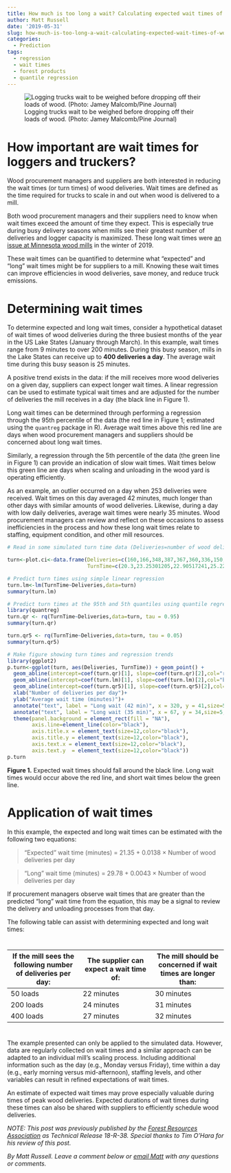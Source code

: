 ```yaml
---
title: How much is too long a wait? Calculating expected wait times of wood deliveries
author: Matt Russell
date: '2019-05-31'
slug: how-much-is-too-long-a-wait-calculating-expected-wait-times-of-wood-deliveries
categories:
  - Prediction
tags:
  - regression
  - wait times
  - forest products
  - quantile regression
---
```


![Logging trucks wait to be weighed before dropping off their loads of wood. (Photo: Jamey Malcomb/Pine Journal)](/post/how-much-is-too-long-a-wait-calculating-expected-wait-times-of-wood-deliveries/LogUnload.jpg)

# How important are wait times for loggers and truckers?
Wood procurement managers and suppliers are both interested in reducing the wait times (or turn times) of wood deliveries. Wait times are defined as the time required for trucks to scale in and out when wood is delivered to a mill. 

Both wood procurement managers and their suppliers need to know when wait times exceed the amount of time they expect. This is especially true during busy delivery seasons when mills see their greatest number of deliveries and logger capacity is maximized. These long wait times were [an issue at Minnesota wood mills](https://www.duluthnewstribune.com/business/manufacturing/4561067-paper-mills-face-aspen-logjam) in the winter of 2019.

These wait times can be quantified to determine what "expected" and "long" wait times might be for suppliers to a mill. Knowing these wait times can improve efficiencies in wood deliveries, save money, and reduce truck emissions.


# Determining wait times

To determine expected and long wait times, consider a hypothetical dataset of wait times of wood deliveries during the three busiest months of the year in the US Lake States (January through March). In this example, wait times range from 9 minutes to over 200 minutes. During this busy season, mills in the Lake States can receive up to **400 deliveries a day**. The average wait time during this busy season is 25 minutes.

A positive trend exists in the data: if the mill receives more wood deliveries on a given day, suppliers can expect longer wait times. A linear regression can be used to estimate typical wait times and are adjusted for the number of deliveries the mill receives in a day (the black line in Figure 1). 

Long wait times can be determined through performing a regression through the 95th percentile of the data (the red line in Figure 1; estimated using the `quantreg` package in R). Average wait times above this red line are days when wood procurement managers and suppliers should be concerned about long wait times. 

Similarly, a regression through the 5th percentile of the data (the green line in Figure 1) can provide an indication of slow wait times. Wait times below this green line are days when scaling and unloading in the wood yard is operating efficiently.

As an example, an outlier occurred on a day when 253 deliveries were received. Wait times on this day averaged 42 minutes, much longer than other days with similar amounts of wood deliveries. Likewise, during a day with low daily deliveries, average wait times were nearly 35 minutes. Wood procurement managers can review and reflect on these occasions to assess inefficiencies in the process and how these long wait times relate to staffing, equipment condition, and other mill resources.

```r
# Read in some simulated turn time data (Deliveries=number of wood deliveries in a day; TurnTime=average wait time [minutes] for wood deliveries)

turn<-plot.ci<-data.frame(Deliveries=c(160,166,348,387,367,360,336,150,319,385,362,388,357,146,309,392,367,253,359,204,342,372,316,364,343,140,330,353,386,363,348,142,273,314,302,312,315,118,284,320,314,277,161,112,202,164,196,200,211,110,164,182,191,188,195,153,70,114,47,23,27,21,5,2,1,2,9,10,18,18,9,44,44,31,41,4),
                          TurnTime=c(20.3,23.25301205,22.90517241,25.22997416,22.79564033,26.43888889,25.2827381,17.62,24.7492163,29.88831169,23.31491713,31.43041237,25.82913165,20.76712329,30.16828479,31.86734694,30.82833787,41.51383399,23.99442897,24.69117647,30.50584795,28.52150538,26.62025316,28.82967033,26.47813411,19.92142857,26.38787879,24.66572238,24.97668394,26.24242424,26.04885057,22.0915493,27.31135531,24.34076433,23.71192053,23.81089744,21.93968254,17.49152542,23.57042254,24.41875,24.10509554,26.69314079,21.14906832,18.05357143,23.00990099,22.4695122,24.1377551,22.815,23.16113744,19.27272727,26.39634146,23.6978022,20.09947644,21.47340426,22.63589744,22.81699346,25.14285714,27.00877193,25.19148936,24.73913043,24.96296296,27.04761905,29.8,19,29,34.5,26.33333333,22.8,21.38888889,22.94444444,15.66666667,16.18181818,15.95454545,16,15.29268293,17.25))

# Predict turn times using simple linear regression
turn.lm<-lm(TurnTime~Deliveries,data=turn) 
summary(turn.lm)

# Predict turn times at the 95th and 5th quantiles using quantile regression and the quantreg package
library(quantreg)
turn.qr <- rq(TurnTime~Deliveries,data=turn, tau = 0.95)
summary(turn.qr)

turn.qr5 <- rq(TurnTime~Deliveries,data=turn, tau = 0.05)
summary(turn.qr5)

# Make figure showing turn times and regression trends
library(ggplot2)
p.turn<-ggplot(turn, aes(Deliveries, TurnTime)) + geom_point() + 
  geom_abline(intercept=coef(turn.qr)[1], slope=coef(turn.qr)[2],col="red")+
  geom_abline(intercept=coef(turn.lm)[1], slope=coef(turn.lm)[2],col="black")+
  geom_abline(intercept=coef(turn.qr5)[1], slope=coef(turn.qr5)[2],col="green")+
  xlab("Number of deliveries per day")+
  ylab("Average wait time (minutes)")+
  annotate("text", label = "Long wait (42 min)", x = 320, y = 41,size=5,col="red")+
  annotate("text", label = "Long wait (35 min)", x = 67, y = 34,size=5,col="red")+
  theme(panel.background = element_rect(fill = "NA"), 
        axis.line=element_line(color="black"),
        axis.title.x = element_text(size=12,color="black"),
        axis.title.y = element_text(size=12,color="black"),
        axis.text.x = element_text(size=12,color="black"),
        axis.text.y  = element_text(size=12,color="black"))
p.turn
```

**Figure 1.** Expected wait times should fall around the black line. Long wait times would occur above the red line, and short wait times below the green line.

# Application of wait times
In this example, the expected and long wait times can be estimated with the following two equations:

> “Expected” wait time (minutes) = 21.35 + 0.0138 × Number of wood deliveries per day

> “Long” wait time (minutes) = 29.78 + 0.0043 × Number of wood deliveries per day

If procurement managers observe wait times that are greater than the predicted “long” wait time from the equation, this may be a signal to review the delivery and unloading processes from that day.

The following table can assist with determining expected and long wait times:

#

If the mill sees the following number of deliveries per day: | The supplier can expect a wait time of: | The mill should be concerned if wait times are longer than:
------------- | ------------- | ------------- | 
50 loads | 22 minutes| 30 minutes
200 loads | 24 minutes | 31 minutes
400 loads | 27 minutes | 32 minutes  

#

The example presented can only be applied to the simulated data. However, data are regularly collected on wait times and a similar approach can be adapted to an individual mill’s scaling process. Including additional information such as the day (e.g., Monday versus Friday), time within a day (e.g., early morning versus mid-afternoon), staffing levels, and other variables can result in refined expectations of wait times.

An estimate of expected wait times may prove especially valuable during times of peak wood deliveries. Expected durations of wait times during these times can also be shared with suppliers to efficiently schedule wood deliveries.


*NOTE: This post was previously published by the [Forest Resources Association](https://forestresources.org/) as Technical Release 18-R-38. Special thanks to Tim O'Hara for his review of this post.*

*By Matt Russell. Leave a comment below or [email Matt](mailto:matt@arbor-analytics.com) with any questions or comments.*
